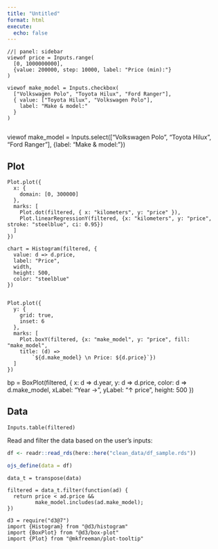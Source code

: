```yaml
---
title: "Untitled"
format: html
execute: 
  echo: false
---
```



```ojs
//| panel: sidebar
viewof price = Inputs.range(
  [0, 1000000000],
  {value: 200000, step: 10000, label: "Price (min):"}
)

viewof make_model = Inputs.checkbox(
  ["Volkswagen Polo", "Toyota Hilux", "Ford Ranger"], 
  { value: ["Toyota Hilux", "Volkswagen Polo"], 
    label: "Make & model:"
  }
)


```

viewof make_model = Inputs.select(["Volkswagen Polo", "Toyota Hilux", "Ford Ranger"], {label: "Make & model:"})

::: {#penguins-tabset .panel-tabset .ojs-track-layout}
## Plot

```ojs
Plot.plot({
  x: {
    domain: [0, 300000]
  },
  marks: [
    Plot.dot(filtered, { x: "kilometers", y: "price" }),
    Plot.linearRegressionY(filtered, {x: "kilometers", y: "price", stroke: "steelblue", ci: 0.95})
  ]
})

chart = Histogram(filtered, {
  value: d => d.price,
  label: "Price",
  width,
  height: 500,
  color: "steelblue"
})


Plot.plot({
  y: {
    grid: true,
    inset: 6
  },
  marks: [
    Plot.boxY(filtered, {x: "make_model", y: "price", fill: "make_model",
    title: (d) =>
        `${d.make_model} \n Price: ${d.price}`})
  ]
})
```

bp = BoxPlot(filtered, {
  x: d => d.year,
  y: d => d.price,
  color: d => d.make_model,
  xLabel: "Year →",
  yLabel: "↑ price",
  height: 500
})

## Data

```ojs
Inputs.table(filtered)
```
:::

Read and filter the data based on the user's inputs:

```r
df <- readr::read_rds(here::here("clean_data/df_sample.rds"))

ojs_define(data = df)
```


```ojs
data_t = transpose(data)

filtered = data_t.filter(function(ad) {
  return price < ad.price &&
         make_model.includes(ad.make_model);
})
```


```ojs
d3 = require("d3@7")
import {Histogram} from "@d3/histogram"
import {BoxPlot} from "@d3/box-plot"
import {Plot} from "@mkfreeman/plot-tooltip"

```

<!-- import {chart, style, innerWidth, innerHeight} from "@harrystevens/quadratic-regression" -->
